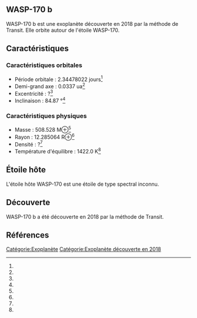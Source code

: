 == WASP-170 b ==

{{Infobox Exoplanète
| nom = WASP-170 b
| image = 
| légende = 
| étoile = WASP-170
| constellation = 
| ascension_droite = 
| déclinaison = 
| distance = ?
| type_spectral = ?
| masse = 508.528 M⊕<ref></ref>
| rayon = 12.285064 R⊕<ref></ref>
| densité = ?<ref></ref>
| gravité = ?<ref></ref>
| température = 1422.0 K<ref></ref>
| période = 2.34478022 j<ref></ref>
| demi_grand_axe = 0.0337 ua<ref></ref>
| excentricité = ?<ref></ref>
| inclinaison = 84.87 °<ref></ref>
| méthode_découverte = Transit
| date_découverte = 2018
| statut = Confirmée
}}

WASP-170 b est une exoplanète découverte en 2018 par la méthode de Transit. Elle orbite autour de l'étoile WASP-170.

== Caractéristiques ==

=== Caractéristiques orbitales ===
* Période orbitale : 2.34478022 jours<ref></ref>
* Demi-grand axe : 0.0337 ua<ref></ref>
* Excentricité : ?<ref></ref>
* Inclinaison : 84.87 °<ref></ref>

=== Caractéristiques physiques ===
* Masse : 508.528 M⊕<ref></ref>
* Rayon : 12.285064 R⊕<ref></ref>
* Densité : ?<ref></ref>
* Température d'équilibre : 1422.0 K<ref></ref>

== Étoile hôte ==

{{Infobox Étoile
| nom = WASP-170
| image = 
| légende = 
| constellation = 
| ascension_droite = 
| déclinaison = 
| distance = ?
| type_spectral = ?
| magnitude_absolue = 
| magnitude_apparente = 
| masse = ?<ref></ref>
| rayon = ?<ref></ref>
| température = ?<ref></ref>
| métallicité = ?<ref></ref>
| âge = ?<ref></ref>
}}

L'étoile hôte WASP-170 est une étoile de type spectral inconnu.

== Découverte ==

WASP-170 b a été découverte en 2018 par la méthode de Transit.

== Références ==
<references />

[[Catégorie:Exoplanète]]
[[Catégorie:Exoplanète découverte en 2018]]
